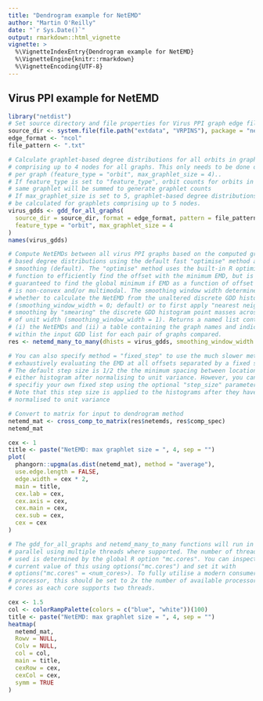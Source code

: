 ```yaml
---
title: "Dendrogram example for NetEMD"
author: "Martin O'Reilly"
date: "`r Sys.Date()`"
output: rmarkdown::html_vignette
vignette: >
  %\VignetteIndexEntry{Dendrogram example for NetEMD}
  %\VignetteEngine{knitr::rmarkdown}
  %\VignetteEncoding{UTF-8}
---
```

## Virus PPI example for NetEMD
```r
library("netdist")
# Set source directory and file properties for Virus PPI graph edge files
source_dir <- system.file(file.path("extdata", "VRPINS"), package = "netdist")
edge_format <- "ncol"
file_pattern <- ".txt"

# Calculate graphlet-based degree distributions for all orbits in graphlets
# comprising up to 4 nodes for all graphs. This only needs to be done once
# per graph (feature_type = "orbit", max_graphlet_size = 4)..
# If feature_type is set to "feature_type", orbit counts for orbits in the
# same graphlet will be summed to generate graphlet counts
# If max_graphlet_size is set to 5, graphlet-based degree distributions will
# be calculated for graphlets comprising up to 5 nodes.
virus_gdds <- gdd_for_all_graphs(
  source_dir = source_dir, format = edge_format, pattern = file_pattern,
  feature_type = "orbit", max_graphlet_size = 4
)
names(virus_gdds)

# Compute NetEMDs between all virus PPI graphs based on the computed graphlet-
# based degree distributions using the default fast "optimise" method and no
# smoothing (default). The "optimise" method uses the built-in R optimise
# function to efficiently find the offset with the minimum EMD, but is not
# guaranteed to find the global minimum if EMD as a function of offset
# is non-convex and/or multimodal. The smoothing window width determines
# whether to calculate the NetEMD from the unaltered discrete GDD histograms
# (smoothing_window_width = 0; default) or to first apply "nearest neighbour"
# smoothing by "smearing" the discrete GDD histogram point masses across bins
# of unit width (smoothing_window_width = 1). Returns a named list containing:
# (i) the NetEMDs and (ii) a table containing the graph names and indices
# within the input GDD list for each pair of graphs compared.
res <- netemd_many_to_many(dhists = virus_gdds, smoothing_window_width = 0)

# You can also specify method = "fixed_step" to use the much slower method of
# exhaustively evaluating the EMD at all offsets separated by a fixed step.
# The default step size is 1/2 the the minimum spacing between locations in
# either histogram after normalising to unit variance. However, you can
# specifiy your own fixed step using the optional "step_size" parameter.
# Note that this step size is applied to the histograms after they have been
# normalised to unit variance

# Convert to matrix for input to dendrogram method
netemd_mat <- cross_comp_to_matrix(res$netemds, res$comp_spec)
netemd_mat
```

```r
cex <- 1
title <- paste("NetEMD: max graphlet size = ", 4, sep = "")
plot(
  phangorn::upgma(as.dist(netemd_mat), method = "average"),
  use.edge.length = FALSE,
  edge.width = cex * 2,
  main = title,
  cex.lab = cex,
  cex.axis = cex,
  cex.main = cex,
  cex.sub = cex,
  cex = cex
)

# The gdd_for_all_graphs and netemd_many_to_many functions will run in
# parallel using multiple threads where supported. The number of threads
# used is determined by the global R option "mc.cores". You can inspect the
# current value of this using options("mc.cores") and set it with
# options("mc.cores" = <num_cores>). To fully utilise a modern consumer
# processor, this should be set to 2x the number of available processor
# cores as each core supports two threads.
```

```r
cex <- 1.5
col <- colorRampPalette(colors = c("blue", "white"))(100)
title <- paste("NetEMD: max graphlet size = ", 4, sep = "")
heatmap(
  netemd_mat,
  Rowv = NULL,
  Colv = NULL,
  col = col,
  main = title,
  cexRow = cex,
  cexCol = cex,
  symm = TRUE
)
```

